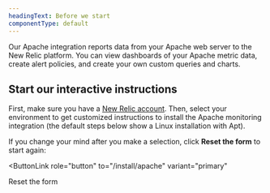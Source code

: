 ```yaml
---
headingText: Before we start
componentType: default
---
```


Our Apache integration reports data from your Apache web server to the New Relic platform. You can view dashboards of your Apache metric data, create alert policies, and create your own custom queries and charts.

## Start our interactive instructions

First, make sure you have a [New Relic account](https://newrelic.com/signup). Then, select your environment to get customized instructions to install the Apache monitoring integration (the default steps below show a Linux installation with Apt).

If you change your mind after you make a selection, click **Reset the form** to start again:

<ButtonLink
  role="button"
  to="/install/apache"
  variant="primary"
>
  Reset the form
</ButtonLink>

